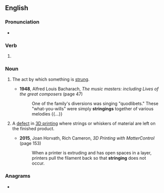 ==English==

===Pronunciation===
* {{rhymes|en|ɪŋɪŋ}}

===Verb===
{{head|en|verb form}}

# {{present participle of|en|string|nocat=1}}

===Noun===
{{en-noun|~}}

# {{lb|en|countable|uncountable}} The act by which something is [[string|strung]].
#* '''1948''', Alfred Louis Bacharach, ''The music masters: including Lives of the great composers'' (page 47)
#*: One of the family's diversions was singing "quodlibets." These "what-you-wills" were simply '''stringings''' together of various melodies {{...}}
# {{lb|en|uncountable}} A [[defect]] in [[3D printing]] where strings or whiskers of material are left on the finished product.
#: {{syn|en|oozing}}
#* '''2015''', Joan Horvath, ‎Rich Cameron, ''3D Printing with MatterControl'' (page 153)
#*: When a printer is extruding and has open spaces in a layer, printers pull the filament back so that '''stringing''' does not occur.

===Anagrams===
* {{anagrams|en|a=ggiinnrst|ring sting}}